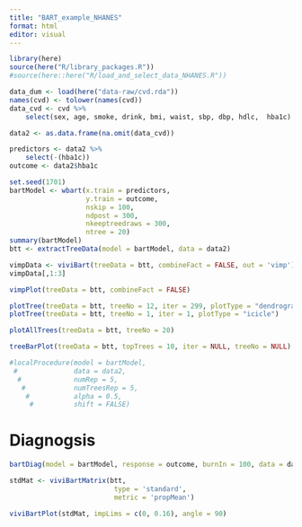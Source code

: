 ```yaml
---
title: "BART_example_NHANES"
format: html
editor: visual
---
```


```r
library(here)
source(here("R/library_packages.R"))
#source(here::here("R/load_and_select_data_NHANES.R"))
```
```r
data_dum <- load(here("data-raw/cvd.rda"))
names(cvd) <- tolower(names(cvd))
data_cvd <- cvd %>%
    select(sex, age, smoke, drink, bmi, waist, sbp, dbp, hdlc,  hba1c) # add t2d
```


```r
data2 <- as.data.frame(na.omit(data_cvd))

predictors <- data2 %>% 
    select(-(hba1c))
outcome <- data2$hba1c

```

```r
set.seed(1701)
bartModel <- wbart(x.train = predictors,
                   y.train = outcome,
                   nskip = 100,
                   ndpost = 300,
                   nkeeptreedraws = 300,
                   ntree = 20)
summary(bartModel)
btt <- extractTreeData(model = bartModel, data = data2)
```

```r
vimpData <- viviBart(treeData = btt, combineFact = FALSE, out = 'vimp')
vimpData[,1:3]
```

```r
vimpPlot(treeData = btt, combineFact = FALSE)
```

```r
plotTree(treeData = btt, treeNo = 12, iter = 299, plotType = "dendrogram")
plotTree(treeData = btt, treeNo = 1, iter = 1, plotType = "icicle")
```

```r
plotAllTrees(treeData = btt, treeNo = 20)
```

```r
treeBarPlot(treeData = btt, topTrees = 10, iter = NULL, treeNo = NULL)
```

```r
#localProcedure(model = bartModel,
 #              data = data2,
  #             numRep = 5,
   #            numTreesRep = 5,
    #           alpha = 0.5,
     #          shift = FALSE)
```

# Diagnogsis

```r
bartDiag(model = bartModel, response = outcome, burnIn = 100, data = data2)
```

```r
stdMat <- viviBartMatrix(btt,
                          type = 'standard',
                          metric = 'propMean')
```

```r
viviBartPlot(stdMat, impLims = c(0, 0.16), angle = 90)
```
